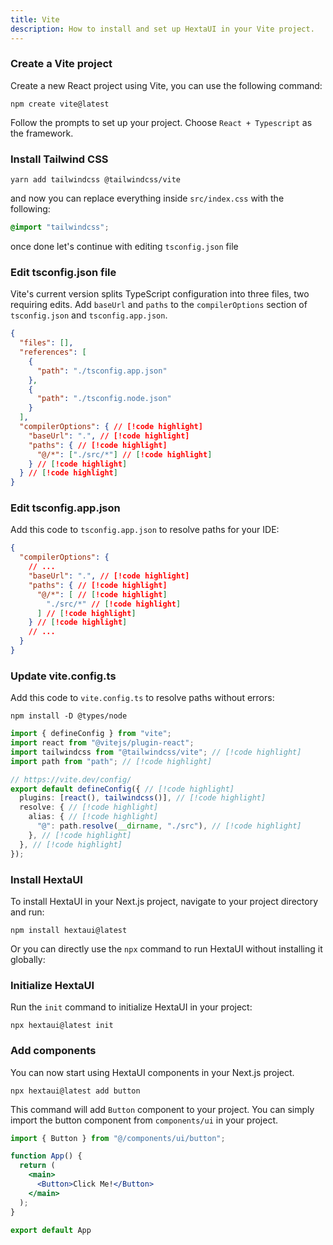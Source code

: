 ```yaml
---
title: Vite
description: How to install and set up HextaUI in your Vite project.
---
```



### Create a Vite project

Create a new React project using Vite, you can use the following command:

```package-install
npm create vite@latest
```

Follow the prompts to set up your project. Choose `React + Typescript` as the framework.

### Install Tailwind CSS

```package-install
yarn add tailwindcss @tailwindcss/vite
```

and now you can replace everything inside `src/index.css` with the following:

```css title="src/index.css"
@import "tailwindcss";
```

once done let's continue with editing `tsconfig.json` file

### Edit tsconfig.json file

Vite's current version splits TypeScript configuration into three files, two requiring edits. Add `baseUrl` and `paths` to the `compilerOptions` section of `tsconfig.json` and `tsconfig.app.json`.

```json title="tsconfig.json"
{
  "files": [],
  "references": [
    {
      "path": "./tsconfig.app.json"
    },
    {
      "path": "./tsconfig.node.json"
    }
  ],
  "compilerOptions": { // [!code highlight]
    "baseUrl": ".", // [!code highlight]
    "paths": { // [!code highlight]
      "@/*": ["./src/*"] // [!code highlight]
    } // [!code highlight]
  } // [!code highlight]
}
```

### Edit tsconfig.app.json
Add this code to `tsconfig.app.json` to resolve paths for your IDE:

```json title="tsconfig.app.json"
{
  "compilerOptions": {
    // ...
    "baseUrl": ".", // [!code highlight]
    "paths": { // [!code highlight]
      "@/*": [ // [!code highlight]
        "./src/*" // [!code highlight]
      ] // [!code highlight]
    } // [!code highlight]
    // ...
  }
}
```

### Update vite.config.ts
Add this code to `vite.config.ts` to resolve paths without errors:

```package-install
npm install -D @types/node
```

```ts title="vite.config.ts"
import { defineConfig } from "vite";
import react from "@vitejs/plugin-react";
import tailwindcss from "@tailwindcss/vite"; // [!code highlight]
import path from "path"; // [!code highlight]

// https://vite.dev/config/
export default defineConfig({ // [!code highlight]
  plugins: [react(), tailwindcss()], // [!code highlight]
  resolve: { // [!code highlight]
    alias: { // [!code highlight]
      "@": path.resolve(__dirname, "./src"), // [!code highlight]
    }, // [!code highlight]
  }, // [!code highlight]
});

```


### Install HextaUI

To install HextaUI in your Next.js project, navigate to your project directory and run:

```package-install
npm install hextaui@latest
```

Or you can directly use the `npx` command to run HextaUI without installing it globally:

### Initialize HextaUI

Run the `init` command to initialize HextaUI in your project:

```package-install
npx hextaui@latest init
```

### Add components

You can now start using HextaUI components in your Next.js project.

```package-install
npx hextaui@latest add button
```

This command will add `Button` component to your project. You can simply import the button component from `components/ui` in your project.

```jsx title="src/App.tsx"
import { Button } from "@/components/ui/button";

function App() {
  return (
    <main>
      <Button>Click Me!</Button>  
    </main>
  );
}

export default App
```
